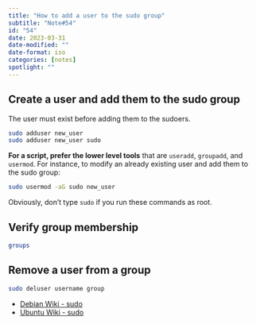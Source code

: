 ```yaml
---
title: "How to add a user to the sudo group"
subtitle: "Note#54"
id: "54"
date: 2023-03-31
date-modified: ""
date-format: iso
categories: [notes]
spotlight: ""
---
```

## Create a user and add them to the sudo group

The user must exist before adding them to the sudoers.

```bash
sudo adduser new_user
sudo adduser new_user sudo
```

**For a script, prefer the lower level tools** that are `useradd`, `groupadd`, and `usermod`. For instance, to modify an already existing user and add them to the sudo group:

```bash
sudo usermod -aG sudo new_user
```

Obviously, don't type `sudo` if you run these commands as root.

## Verify group membership

```bash
groups
```

## Remove a user from a group

```bash
sudo deluser username group
```

* [Debian Wiki - sudo](https://wiki.debian.org/sudo/)
* [Ubuntu Wiki - sudo](https://doc.ubuntu-fr.org/sudo)
